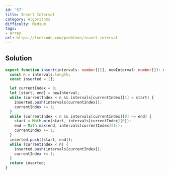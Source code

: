 ```yaml
---
id: '57'
title: Insert Interval
category: Algorithms
difficulty: Medium
tags:
- Array
url: https://leetcode.com/problems/insert-interval
---
```


## Solution

```typescript filename="solution.ts" copy
export function insert(intervals: number[][], newInterval: number[]): number[][] {
  const n = intervals.length;
  const inserted = [];

  let currentIndex = 0;
  let [start, end] = newInterval;
  while (currentIndex < n && intervals[currentIndex][1] < start) {
    inserted.push(intervals[currentIndex]);
    currentIndex += 1;
  }
  while (currentIndex < n && intervals[currentIndex][0] <= end) {
    start = Math.min(start, intervals[currentIndex][0]);
    end = Math.max(end, intervals[currentIndex][1]);
    currentIndex += 1;
  }
  inserted.push([start, end]);
  while (currentIndex < n) {
    inserted.push(intervals[currentIndex]);
    currentIndex += 1;
  }
  return inserted;
}
```

